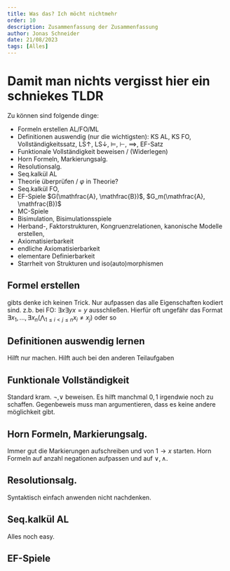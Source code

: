 ```yaml
---
title: Was das? Ich möcht nichtmehr
order: 10
description: Zusammenfassung der Zusammenfassung
author: Jonas Schneider
date: 21/08/2023
tags: [Alles]
---
```


# Damit man nichts vergisst hier ein schniekes TLDR

Zu können sind folgende dinge:

- Formeln erstellen AL/FO/ML
- Definitionen auswendig (nur die wichtigsten): KS AL, KS FO, Vollständigkeitssatz, LS$\uparrow$, LS$\downarrow$, $\models$, $\vdash$, $\implies$, EF-Satz
- Funktionale Vollständigkeit beweisen / (Widerlegen)
- Horn Formeln, Markierungsalg.
- Resolutionsalg.
- Seq.kalkül AL
- Theorie überprüfen / $\varphi$ in Theorie?
- Seq.kalkül FO,
- EF-Spiele $G(\mathfrac{A}, \mathfrac{B})$, $G_m(\mathfrac{A}, \mathfrac{B})$
- MC-Spiele
- Bisimulation, Bisimulationsspiele
- Herband-, Faktorstrukturen, Kongruenzrelationen, kanonische Modelle erstellen,
- Axiomatisierbarkeit
- endliche Axiomatisierbarkeit
- elementare Definierbarkeit
- Starrheit von Strukturen und iso(auto)morphismen

## Formel erstellen

gibts denke ich keinen Trick. Nur aufpassen das alle Eigenschaften kodiert sind. z.b. bei FO: $\exists x \exists y x = y$ ausschließen. Hierfür oft ungefähr das Format $\exists x_1, ..., \exists x_n (\bigwedge_{1 \le i < j \le n} x_i \neq x_j)$ oder so

## Definitionen auswendig lernen

Hilft nur machen. Hilft auch bei den anderen Teilaufgaben

## Funktionale Vollständigkeit

Standard kram. $\neg, \lor$ beweisen. Es hilft manchmal $0,1$ irgendwie noch zu schaffen.
Gegenbeweis muss man argumentieren, dass es keine andere möglichkeit gibt.

## Horn Formeln, Markierungsalg.

Immer gut die Markierungen aufschreiben und von $1 \to x$ starten. Horn Formeln auf anzahl negationen aufpassen und auf $\lor, \land$.

## Resolutionsalg.

Syntaktisch einfach anwenden nicht nachdenken.

## Seq.kalkül AL

Alles noch easy.

## EF-Spiele
